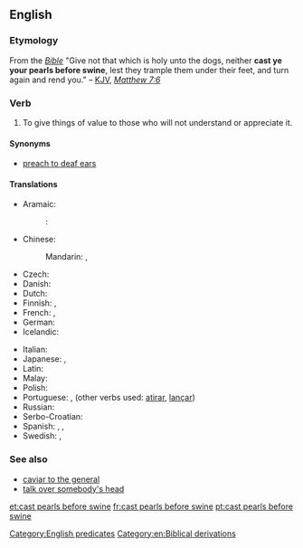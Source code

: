 ==English==

===Etymology===
From the ''[[Bible]]'' "Give not that which is holy unto the dogs, neither '''cast ye your pearls before swine''', lest they trample them under their feet, and turn again and rend you." – [[KJV]], [[s:Bible_(King_James)/Matthew#7:6|''Matthew 7:6'']]

===Verb===
{{head|en|verb|head=[[cast]] [[pearl]]s [[before]] [[swine]]}}

# {{context|idiomatic|lang=en}} To give things of value to those who will not understand or appreciate it.

====Synonyms====
* [[preach to deaf ears]]

====Translations====
{{trans-top|cast pearls before swine}}
* Aramaic:
*: {{ttbc|Syriac}}: {{t|arc|[[ܬܪܡܐ]] [[ܡܪܓܢܝܬܐ]] [[ܩܕܡ]] [[ܚܙܝܪܐ]]|tr=tarme’ margānyātā’ qdām ħzīre’|sc=Syrc}} <!-- was "[[ܬܪܡܐ]] [[ܡܪܓܢܝܬܐ]] [[ܩܕܡ]] [[ܚܙܝܪܐ]]" - assumed sum-of-parts; if an idiom, remove the wikilinks to the individual words. see [[User:Kephir/gadgets/xte#Translation_fixing]] -->
* Chinese:
*: Mandarin: {{t|cmn|對牛彈琴|sc=Hani}}, {{t+|cmn|对牛弹琴|tr=duìniútánqín|sc=Hani}} {{qualifier|literally, "to play the lute to cattle"}}
* Czech: {{t|cs|házet perly sviním}}
* Danish: {{t|da|kaste perler for svin}}
* Dutch: {{t|nl|parels voor de zwijnen}}
* Finnish: {{t|fi|heittää helmiä sikojen eteen}}, {{t|fi|helmiä sioille}}
* French: {{t+|fr|jeter des perles aux pourceaux}}, {{t|fr|donner de la confiture aux cochons}} {{qualifier|literally, “to give jam to pigs”}}
* German: {{t+|de|Perlen vor die Säue werfen}}
* Icelandic: {{t|is|kasta perlum fyrir svín}}
{{trans-mid}}
* Italian: {{t|it|gettare perle ai porci}}
* Japanese: {{t+|ja|豚に真珠|tr=ぶたにしんじゅ, buta-ni shinju}}, {{t+|ja|猫に小判|tr=ねこにこばん, neko-ni koban}} {{qualifier|literally, “gold coins to cats”}}
* Latin: {{t|la|mittere margaritas ante porcos}}
* Malay: {{t|ms|kera diberi bunga}} {{qualifier|literally, "to give flowers to a monkey"}}
* Polish: {{t+|pl|rzucać perły przed wieprze}}
* Portuguese: {{t+|pt|dar pérolas a porcos}}, {{t+|pt|jogar pérolas aos porcos}} (other verbs used: [[atirar]], [[lançar]])
* Russian: {{t|ru|метать бисер перед свиньями|tr=metát' bíser péred svín'jami}}
* Serbo-Croatian: {{t|sh|bacati bisere pred svinje}}
* Spanish: {{t|es|echar perlas a los cerdos}}, {{t|es|dar margaritas a los cerdos}} {{qualifier|literally, "to give daisies to pigs"}}, {{t|es|echar margaritas a los cerdos}} {{qualifier|"to throw daisies to pigs"}}
* Swedish: {{t+|sv|kasta pärlor för svin}}, {{t|sv|kasta pärlor för svinen}}
{{trans-bottom}}

===See also===
* [[caviar to the general]]
* [[talk over somebody's head]]

[[Category:English predicates]]
[[Category:en:Biblical derivations]]

[[et:cast pearls before swine]]
[[fr:cast pearls before swine]]
[[pt:cast pearls before swine]]